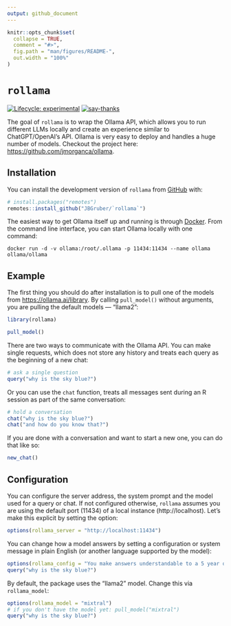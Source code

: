```yaml
---
output: github_document
---
```


<!-- README.md is generated from README.Rmd. Please edit that file -->

```r
knitr::opts_chunk$set(
  collapse = TRUE,
  comment = "#>",
  fig.path = "man/figures/README-",
  out.width = "100%"
)
```

# `rollama`

<!-- badges: start -->
[![Lifecycle: experimental](https://img.shields.io/badge/lifecycle-experimental-orange.svg)](https://lifecycle.r-lib.org/articles/stages.html#experimental)
[![say-thanks](https://img.shields.io/badge/Say%20Thanks-!-1EAEDB.svg)](https://saythanks.io/to/JBGruber)
<!-- badges: end -->

The goal of `rollama` is to wrap the Ollama API, which allows you to run different LLMs locally and create an experience similar to ChatGPT/OpenAI's API.
Ollama is very easy to deploy and handles a huge number of models.
Checkout the project here: <https://github.com/jmorganca/ollama>.


## Installation

You can install the development version of `rollama` from [GitHub](https://github.com/) with:

``` r
# install.packages("remotes")
remotes::install_github("JBGruber/`rollama`")
```

The easiest way to get Ollama itself up and running is through [Docker](https://docs.docker.com/desktop/).
From the command line interface, you can start Ollama locally with one command:

```
docker run -d -v ollama:/root/.ollama -p 11434:11434 --name ollama ollama/ollama
```

## Example

The first thing you should do after installation is to pull one of the models from <https://ollama.ai/library>.
By calling `pull_model()` without arguments, you are pulling the default models --- "llama2":

```r
library(rollama)
```
```r
pull_model()
```

There are two ways to communicate with the Ollama API.
You can make single requests, which does not store any history and treats each query as the beginning of a new chat:

```r
# ask a single question
query("why is the sky blue?")
```

Or you can use the `chat` function, treats all messages sent during an R session as part of the same conversation:

```r
# hold a conversation
chat("why is the sky blue?")
chat("and how do you know that?")
```

If you are done with a conversation and want to start a new one, you can do that like so:

```r
new_chat()
```


## Configuration

You can configure the server address, the system prompt and the model used for a query or chat.
If not configured otherwise, `rollama` assumes you are using the default port (11434) of a local instance (http://localhost).
Let's make this explicit by setting the option:

```r
options(rollama_server = "http://localhost:11434")
```

You can change how a model answers by setting a configuration or system message in plain English (or another language supported by the model):

```r
options(rollama_config = "You make answers understandable to a 5 year old")
query("why is the sky blue?")
```

By default, the package uses the "llama2" model.
Change this via `rollama_model`:

```r
options(rollama_model = "mixtral")
# if you don't have the model yet: pull_model("mixtral")
query("why is the sky blue?")
```

